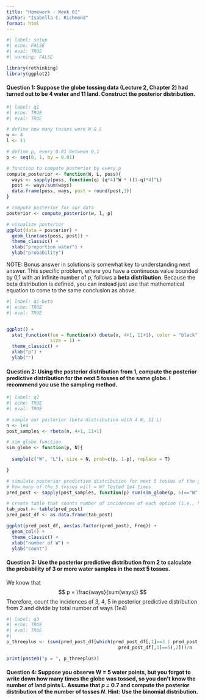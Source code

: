 ```yaml
---
title: "Homework - Week 01"
author: "Isabella C. Richmond"
format: html
---
```


```r
#| label: setup
#| echo: FALSE
#| eval: TRUE
#| warning: FALSE

library(rethinking)
library(ggplot2)
```

#### Question 1: Suppose the globe tossing data (Lecture 2, Chapter 2) had turned out to be 4 water and 11 land. Construct the posterior distribution.

```r
#| label: q1
#| echo: TRUE
#| eval: TRUE

# define how many tosses were W & L
w <- 4
l <- 11

# define p, every 0.01 between 0,1 
p <- seq(0, 1, by = 0.01)

# function to compute posterior by every p
compute_posterior <- function(W, L, poss){
  ways <- sapply(poss, function(q) (q*4)^W * ((1-q)*4)^L)
  post <- ways/sum(ways)
  data.frame(poss, ways, post = round(post,3))
}

# compute posterior for our data
posterior <- compute_posterior(w, l, p)

# visualize posterior 
ggplot(data = posterior) + 
  geom_line(aes(poss, post)) + 
  theme_classic() + 
  xlab("proportion water") + 
  ylab("probability")


```
NOTE: Bonus answer in solutions is somewhat key to understanding next answer. This specific problem, where you have a continuous value bounded by 0,1 with an infinite number of *p*, follows a **beta distribution**. Because the beta distribution is defined, you can instead just use that mathematical equation to come to the same conclusion as above. 

```r
#| label: q1-beta
#| echo: TRUE
#| eval: TRUE


ggplot() +
  stat_function(fun = function(x) dbeta(x, 4+1, 11+1), color = "black",
                size = 1) +
  theme_classic() + 
  xlab("p") + 
  ylab("")

```

#### Question 2: Using the posterior distribution from 1, compute the posterior predictive distribution for the next 5 tosses of the same globe. I recommend you use the sampling method.

```r
#| label: q2
#| echo: TRUE
#| eval: TRUE

# sample our posterior (beta distribution with 4 W, 11 L)
n <- 1e4
post_samples <- rbeta(n, 4+1, 11+1)

# sim globe function
sim_globe <- function(p, N){
  
  sample(c("W", "L"), size = N, prob=c(p, 1-p), replace = T)

}

# simulate posterior predictive distribution for next 5 tosses of the globe
# how many of the 5 tosses will = W? Tested 1e4 times
pred_post <- sapply(post_samples, function(p) sum(sim_globe(p, 5)=="W"))

# create table that counts number of incidences of each option (i.e., how many times will 0 W appear, 1 W, 2 W, 3 W, 4 W, 5 W?)
tab_post <- table(pred_post)
pred_post_df <- as.data.frame(tab_post)

ggplot(pred_post_df, aes(as.factor(pred_post), Freq)) + 
  geom_col() + 
  theme_classic() + 
  xlab("number of W") + 
  ylab("count")
```

#### Question 3: Use the posterior predictive distribution from 2 to calculate the probability of 3 or more water samples in the next 5 tosses.  

We know that $$ p = \frac{ways}{sum(ways)} $$ Therefore, count the incidences of 3, 4, 5 in posterior predictive distribution from 2 and divide by total number of ways (1e4)

```r
#| label: q3
#| echo: TRUE
#| eval: TRUE
#| 
p_threeplus <- (sum(pred_post_df[which(pred_post_df[,1]==3 | pred_post_df[,1]==4 | 
                                         pred_post_df[,1]==5),2]))/n

print(paste0("p = ", p_threeplus))

```

#### Question 4: Suppose you observe W = 5 water points, but you forgot to write down how many times the globe was tossed, so you don't know the number of land pints L. Assume that *p* = 0.7 and compute the posterior distribution of the number of tosses *N*. Hint: Use the binomial distribution.